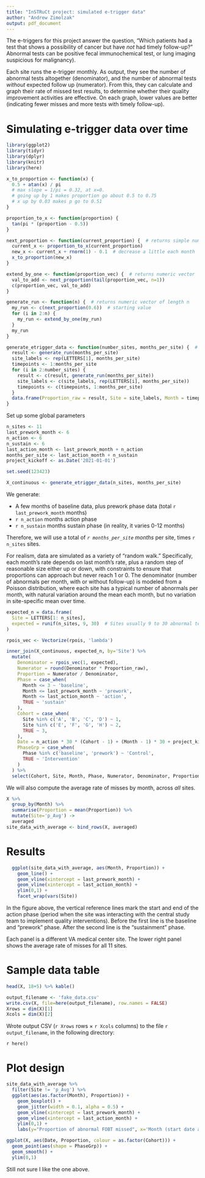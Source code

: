```yaml
---
title: "InSTRuCt project: simulated e-trigger data"
author: "Andrew Zimolzak"
output: pdf_document
---
```


The e-triggers for this project answer the question, "Which patients had a test that shows a
possibility of cancer but have *not* had timely follow-up?" Abnormal tests can be positive fecal immunochemical test,
or lung imaging suspicious for malignancy).

Each site runs the e-trigger monthly. As output, they see the number of
abnormal tests altogether (denominator), and the number
of abnormal tests *without* expected follow up (numerator).
From this, they can calculate and graph their rate of missed test results, to determine whether
their quality improvement activities are effective.
On each graph, lower values are
better (indicating fewer misses and more tests with timely follow-up).



# Simulating e-trigger data over time

```r
library(ggplot2)
library(tidyr)
library(dplyr)
library(knitr)
library(here)
```



```r
x_to_proportion <- function(x) { 
  0.5 + atan(x) / pi
  # max slope = 1/pi = 0.32, at x=0.
  # going up by 1 makes proportion go about 0.5 to 0.75
  # x up by 0.03 makes p go to 0.51
}

proportion_to_x <- function(proportion) { 
  tan(pi * (proportion - 0.5))
}

next_proportion <- function(current_proportion) {  # returns simple numeric
  current_x <- proportion_to_x(current_proportion)
  new_x <- current_x + rnorm(1) - 0.1  # decrease a little each month
  x_to_proportion(new_x)
}

extend_by_one <- function(proportion_vec) {  # returns numeric vector
  val_to_add <- next_proportion(tail(proportion_vec, n=1))
  c(proportion_vec, val_to_add)
}

generate_run <- function(n) {  # returns numeric vector of length n
  my_run <- c(next_proportion(0.6))  # starting value
  for (i in 2:n) {
    my_run <- extend_by_one(my_run)
  }
  my_run
}

generate_etrigger_data <- function(number_sites, months_per_site) {  # returns data frame
  result <- generate_run(months_per_site)
  site_labels <- rep(LETTERS[1], months_per_site)
  timepoints <- 1:months_per_site
  for (i in 2:number_sites) {
    result <- c(result, generate_run(months_per_site))
    site_labels <- c(site_labels, rep(LETTERS[i], months_per_site))
    timepoints <- c(timepoints, 1:months_per_site)
  }
  data.frame(Proportion_raw = result, Site = site_labels, Month = timepoints)
}
```

Set up some global parameters

```r
n_sites <- 11
last_prework_month <- 6
n_action <- 6
n_sustain <- 6
last_action_month <- last_prework_month + n_action
months_per_site <- last_action_month + n_sustain
project_kickoff <- as.Date('2021-01-01')

set.seed(123423)

X_continuous <- generate_etrigger_data(n_sites, months_per_site)

```

We generate:

- A few months of baseline data, plus prework phase data (total `r last_prework_month` months)
- `r n_action` months action phase
- `r n_sustain` months sustain phase (in reality, it varies 0-12 months)

Therefore, we will use a total of *`r months_per_site` months* per site, times `r n_sites` sites.

For realism, data are simulated as a variety of "random walk." Specifically,
each month's rate depends on last month's rate, plus a random step of
reasonable size either up or down, with constraints to ensure that proportions
can approach but never reach 1 or 0. The denominator (number of abnormals per month, with
or without follow-up) is modeled from a Poisson distribution, where each site has
a typical number of abnormals per month, with natural variation around the mean each month,
but no variation in site-specific mean over time.

```r
expected_n = data.frame(
  Site = LETTERS[1: n_sites],
  expected = runif(n_sites, 9, 30)  # Sites usually 9 to 30 abnormal tests per mo.
)

rpois_vec <- Vectorize(rpois, 'lambda')

inner_join(X_continuous, expected_n, by='Site') %>%
  mutate(
    Denominator = rpois_vec(1, expected),
    Numerator = round(Denominator * Proportion_raw),
    Proportion = Numerator / Denominator,
    Phase = case_when(
      Month <= 3 ~ 'baseline',
      Month <= last_prework_month ~ 'prework',
      Month <= last_action_month ~ 'action',
      TRUE ~ 'sustain'
    ),
    Cohort = case_when(
      Site %in% c('A', 'B', 'C', 'D') ~ 1,
      Site %in% c('E', 'F', 'G', 'H') ~ 2,
      TRUE ~ 3,
    ),
    Date = n_action * 30 * (Cohort - 1) + (Month - 1) * 30 + project_kickoff,
    PhaseGrp = case_when(
      Phase %in% c('baseline', 'prework') ~ 'Control',
      TRUE ~ 'Intervention'
    )
  ) %>%
  select(Cohort, Site, Month, Phase, Numerator, Denominator, Proportion, Date, PhaseGrp) -> X
```

We will also compute the average rate of misses by month, across *all* sites.

```r
X %>%
  group_by(Month) %>%
  summarise(Proportion = mean(Proportion)) %>%
  mutate(Site='p_Avg') ->
  averaged
site_data_with_average <- bind_rows(X, averaged)
```




# Results

```r
  ggplot(site_data_with_average, aes(Month, Proportion)) +
    geom_line() +
    geom_vline(xintercept = last_prework_month) +
    geom_vline(xintercept = last_action_month) +
    ylim(0,1) +
    facet_wrap(vars(Site))
```

In the figure above, the vertical reference lines mark the start and end of the
action phase (period when the site was interacting with the central study team
to implement quality interventions). Before the first line is the baseline and
"prework" phase. After the second line is the "sustainment" phase.

Each panel is a different VA medical center site. The lower right panel shows
the average rate of misses for all 11 sites.




# Sample data table

```r
head(X, 18+5) %>% kable()

output_filename <- 'fake_data.csv'
write.csv(X, file=here(output_filename), row.names = FALSE)
Xrows = dim(X)[1]
Xcols = dim(X)[2]
```

Wrote output CSV (`r Xrows` rows $\times$ `r Xcols` columns) to the file
``r output_filename``, in the following directory:

``r here()``


# Plot design

```r
site_data_with_average %>%
  filter(Site != 'p_Avg') %>%
  ggplot(aes(as.factor(Month), Proportion)) +
    geom_boxplot() +
    geom_jitter(width = 0.1, alpha = 0.5) +
    geom_vline(xintercept = last_prework_month) +
    geom_vline(xintercept = last_action_month) +
    ylim(0,1) +
    labs(y="Proportion of abnormal FOBT missed", x='Month (start date aligned to 6)')
```


```r
ggplot(X, aes(Date, Proportion, colour = as.factor(Cohort))) +
  geom_point(aes(shape = PhaseGrp)) +
  geom_smooth() +
  ylim(0,1)
```

Still not sure I like the one above.

